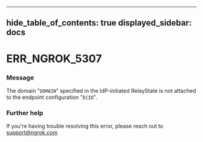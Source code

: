 

---
hide_table_of_contents: true
displayed_sidebar: docs
---


# ERR_NGROK_5307

### Message
The domain "`DOMAIN`" specified in the IdP-initiated RelayState is not attached to the endpoint configuration "`ECID`".

<ErrorDetails />



### Further help
If you're having trouble resolving this error, please reach out to [support@ngrok.com](mailto:support@ngrok.com?subject=Help%20with%20ERR_NGROK_5307)

